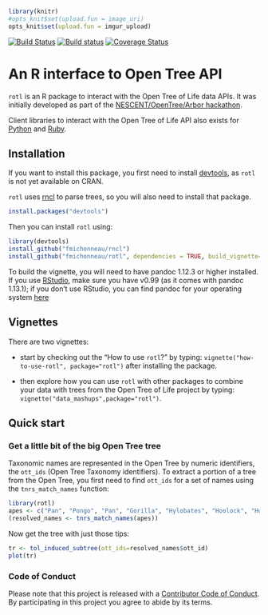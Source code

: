 ```r
library(knitr)
#opts_knit$set(upload.fun = image_uri)
opts_knit$set(upload.fun = imgur_upload)


```
[![Build Status](https://travis-ci.org/fmichonneau/rotl.svg)](https://travis-ci.org/fmichonneau/rotl)
[![Build status](https://ci.appveyor.com/api/projects/status/57rapgc0s7fwxwad?svg=true)](https://ci.appveyor.com/project/fmichonneau/rotl)
[![Coverage Status](https://coveralls.io/repos/fmichonneau/rotl/badge.svg)](https://coveralls.io/r/fmichonneau/rotl)

# An R interface to Open Tree API

`rotl` is an R package to interact with the Open Tree of Life data APIs. It was
initially developed as part of the
[NESCENT/OpenTree/Arbor hackathon](http://blog.opentreeoflife.org/2014/06/11/apply-for-tree-for-all-a-hackathon-to-access-opentree-resources/).

Client libraries to interact with the Open Tree of Life API also exists for
[Python](https://github.com/OpenTreeOfLife/opentree-interfaces/tree/master/python)
and [Ruby](https://github.com/SpeciesFileGroup/bark).


## Installation

If you want to install this package, you first need to install
[devtools](https://github.com/hadley/devtools), as `rotl` is not yet available
on CRAN.

`rotl` uses [rncl](https://github.com/fmichonneau/rncl) to parse trees, so you
will also need to install that package.

```r
install.packages("devtools")
```

Then you can install `rotl` using:

```r
library(devtools)
install_github("fmichonneau/rncl")
install_github("fmichonneau/rotl", dependencies = TRUE, build_vignette=TRUE)
```

To build the vignette, you will need to have pandoc 1.12.3 or higher
installed. If you use
[RStudio](https://www.rstudio.com/products/rstudio/download/), make sure you
have v0.99 (as it comes with pandoc 1.13.1); if you don't use RStudio, you can
find pandoc for your operating system [here](http://pandoc.org/installing.html)

## Vignettes

There are two vignettes:

- start by checking out the "How to use `rotl`?" by typing:
  `vignette("how-to-use-rotl", package="rotl")` after installing the
  package.

- then explore how you can use `rotl` with other packages to combine your data
  with trees from the Open Tree of Life project by typing:
  `vignette("data_mashups",package="rotl")`.

## Quick start

### Get a little bit of the big Open Tree tree

Taxonomic names are represented in the Open Tree by numeric identifiers, the
`ott_ids` (Open Tree Taxonomy identifiers). To extract a portion of a tree from
the Open Tree, you first need to find `ott_ids` for a set of names using the
`tnrs_match_names` function:

```r
library(rotl)
apes <- c("Pan", "Pongo", "Pan", "Gorilla", "Hylobates", "Hoolock", "Homo")
(resolved_names <- tnrs_match_names(apes))
```

Now get the tree with just those tips:

```r
tr <- tol_induced_subtree(ott_ids=resolved_names$ott_id)
plot(tr)
```

### Code of Conduct

Please note that this project is released with a
[Contributor Code of Conduct](CONDUCT.md). By participating in this project you
agree to abide by its terms.
